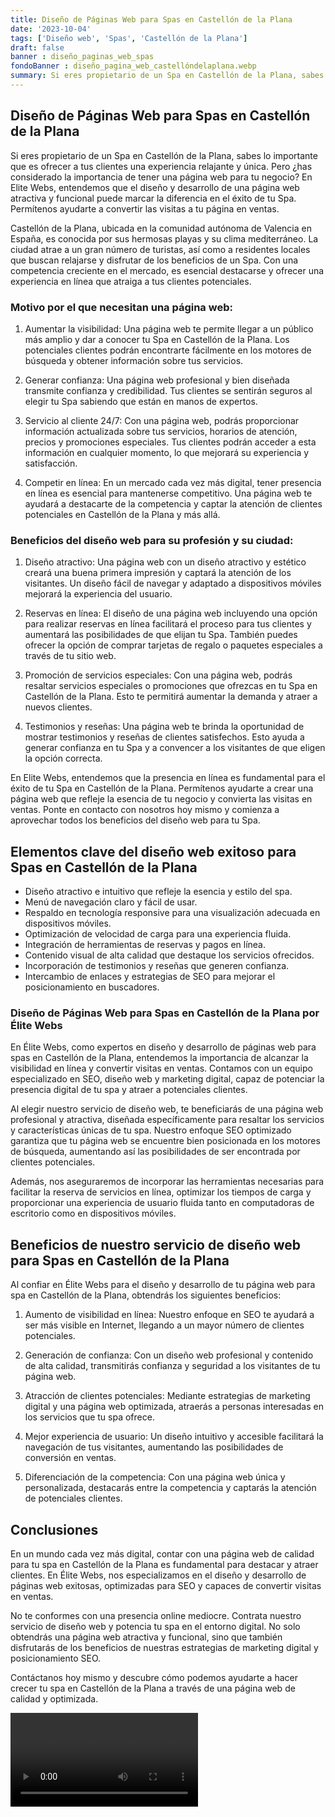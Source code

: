 ```yaml
---
title: Diseño de Páginas Web para Spas en Castellón de la Plana
date: '2023-10-04'
tags: ['Diseño web', 'Spas', 'Castellón de la Plana']
draft: false
banner : diseño_paginas_web_spas
fondoBanner : diseño_pagina_web_castellóndelaplana.webp
summary: Si eres propietario de un Spa en Castellón de la Plana, sabes lo importante que es ofrecer a tus clientes una experiencia relajante y única. Pero ¿has considerado la importancia de tener una página web para tu negocio? En Elite Webs, entendemos que el diseño y desarrollo de una página web atractiva y funcional puede marcar la diferencia en el éxito de tu Spa. Permítenos ayudarte a convertir las visitas a tu página en ventas.
---
```


## Diseño de Páginas Web para Spas en Castellón de la Plana

Si eres propietario de un Spa en Castellón de la Plana, sabes lo importante que es ofrecer a tus clientes una experiencia relajante y única. Pero ¿has considerado la importancia de tener una página web para tu negocio? En Elite Webs, entendemos que el diseño y desarrollo de una página web atractiva y funcional puede marcar la diferencia en el éxito de tu Spa. Permítenos ayudarte a convertir las visitas a tu página en ventas.

Castellón de la Plana, ubicada en la comunidad autónoma de Valencia en España, es conocida por sus hermosas playas y su clima mediterráneo. La ciudad atrae a un gran número de turistas, así como a residentes locales que buscan relajarse y disfrutar de los beneficios de un Spa. Con una competencia creciente en el mercado, es esencial destacarse y ofrecer una experiencia en línea que atraiga a tus clientes potenciales.

### Motivo por el que necesitan una página web:

1. Aumentar la visibilidad: Una página web te permite llegar a un público más amplio y dar a conocer tu Spa en Castellón de la Plana. Los potenciales clientes podrán encontrarte fácilmente en los motores de búsqueda y obtener información sobre tus servicios.

2. Generar confianza: Una página web profesional y bien diseñada transmite confianza y credibilidad. Tus clientes se sentirán seguros al elegir tu Spa sabiendo que están en manos de expertos.

3. Servicio al cliente 24/7: Con una página web, podrás proporcionar información actualizada sobre tus servicios, horarios de atención, precios y promociones especiales. Tus clientes podrán acceder a esta información en cualquier momento, lo que mejorará su experiencia y satisfacción.

4. Competir en línea: En un mercado cada vez más digital, tener presencia en línea es esencial para mantenerse competitivo. Una página web te ayudará a destacarte de la competencia y captar la atención de clientes potenciales en Castellón de la Plana y más allá.

### Beneficios del diseño web para su profesión y su ciudad:

1. Diseño atractivo: Una página web con un diseño atractivo y estético creará una buena primera impresión y captará la atención de los visitantes. Un diseño fácil de navegar y adaptado a dispositivos móviles mejorará la experiencia del usuario.

2. Reservas en línea: El diseño de una página web incluyendo una opción para realizar reservas en línea facilitará el proceso para tus clientes y aumentará las posibilidades de que elijan tu Spa. También puedes ofrecer la opción de comprar tarjetas de regalo o paquetes especiales a través de tu sitio web.

3. Promoción de servicios especiales: Con una página web, podrás resaltar servicios especiales o promociones que ofrezcas en tu Spa en Castellón de la Plana. Esto te permitirá aumentar la demanda y atraer a nuevos clientes.

4. Testimonios y reseñas: Una página web te brinda la oportunidad de mostrar testimonios y reseñas de clientes satisfechos. Esto ayuda a generar confianza en tu Spa y a convencer a los visitantes de que eligen la opción correcta.

En Elite Webs, entendemos que la presencia en línea es fundamental para el éxito de tu Spa en Castellón de la Plana. Permítenos ayudarte a crear una página web que refleje la esencia de tu negocio y convierta las visitas en ventas. Ponte en contacto con nosotros hoy mismo y comienza a aprovechar todos los beneficios del diseño web para tu Spa.

<GifSeo />

<Cta />

## Elementos clave del diseño web exitoso para Spas en Castellón de la Plana

- Diseño atractivo e intuitivo que refleje la esencia y estilo del spa.
- Menú de navegación claro y fácil de usar.
- Respaldo en tecnología responsive para una visualización adecuada en dispositivos móviles.
- Optimización de velocidad de carga para una experiencia fluida.
- Integración de herramientas de reservas y pagos en línea.
- Contenido visual de alta calidad que destaque los servicios ofrecidos.
- Incorporación de testimonios y reseñas que generen confianza.
- Intercambio de enlaces y estrategias de SEO para mejorar el posicionamiento en buscadores.

### Diseño de Páginas Web para Spas en Castellón de la Plana por Élite Webs

En Élite Webs, como expertos en diseño y desarrollo de páginas web para spas en Castellón de la Plana, entendemos la importancia de alcanzar la visibilidad en línea y convertir visitas en ventas. Contamos con un equipo especializado en SEO, diseño web y marketing digital, capaz de potenciar la presencia digital de tu spa y atraer a potenciales clientes.

Al elegir nuestro servicio de diseño web, te beneficiarás de una página web profesional y atractiva, diseñada específicamente para resaltar los servicios y características únicas de tu spa. Nuestro enfoque SEO optimizado garantiza que tu página web se encuentre bien posicionada en los motores de búsqueda, aumentando así las posibilidades de ser encontrada por clientes potenciales.

Además, nos aseguraremos de incorporar las herramientas necesarias para facilitar la reserva de servicios en línea, optimizar los tiempos de carga y proporcionar una experiencia de usuario fluida tanto en computadoras de escritorio como en dispositivos móviles.

## Beneficios de nuestro servicio de diseño web para Spas en Castellón de la Plana

Al confiar en Élite Webs para el diseño y desarrollo de tu página web para spa en Castellón de la Plana, obtendrás los siguientes beneficios:

1. Aumento de visibilidad en línea: Nuestro enfoque en SEO te ayudará a ser más visible en Internet, llegando a un mayor número de clientes potenciales.

2. Generación de confianza: Con un diseño web profesional y contenido de alta calidad, transmitirás confianza y seguridad a los visitantes de tu página web.

3. Atracción de clientes potenciales: Mediante estrategias de marketing digital y una página web optimizada, atraerás a personas interesadas en los servicios que tu spa ofrece.

4. Mejor experiencia de usuario: Un diseño intuitivo y accesible facilitará la navegación de tus visitantes, aumentando las posibilidades de conversión en ventas.

5. Diferenciación de la competencia: Con una página web única y personalizada, destacarás entre la competencia y captarás la atención de potenciales clientes.

## Conclusiones

En un mundo cada vez más digital, contar con una página web de calidad para tu spa en Castellón de la Plana es fundamental para destacar y atraer clientes. En Élite Webs, nos especializamos en el diseño y desarrollo de páginas web exitosas, optimizadas para SEO y capaces de convertir visitas en ventas.

No te conformes con una presencia online mediocre. Contrata nuestro servicio de diseño web y potencia tu spa en el entorno digital. No solo obtendrás una página web atractiva y funcional, sino que también disfrutarás de los beneficios de nuestras estrategias de marketing digital y posicionamiento SEO.

Contáctanos hoy mismo y descubre cómo podemos ayudarte a hacer crecer tu spa en Castellón de la Plana a través de una página web de calidad y optimizada.

<Video />

<CtaBot job='Spas' city='Castellón de la Plana'/>

<Gmaps query='Castellón de la Plana+españa+maps' />